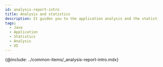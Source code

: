 ```yaml
---
id: analysis-report-intro
title: Analysis and statistics
description: It guides you to the application analysis and the statistics menu.
tags:
  - Java
  - Application
  - Statistics
  - Analysis
  - UI
---
```


<!-- 분석과 통계 / 애플리케이션 분석하기 -->

<!-- 분석 개요 필요 / 검토하기?-->

{@include: ../common-items/_analysis-report-intro.mdx}
